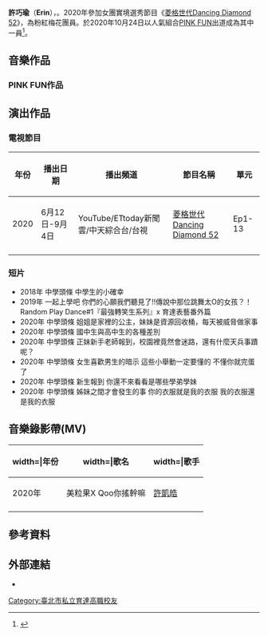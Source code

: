 {{Merge to|PINK FUN|time=2020-12-30}}
{{藝人
| 姓名 = 許巧瑜
| 類型 = 女藝人
| 圖片 =巧瑜高雄簽唱.jpg
| 圖片尺寸 = 
| 羅馬拼音 = Hsu Qiao Yu
| 英文名 = Erin
| 國籍 = {{ROC}}
| 出生日期 = {{Birth_date_and_age|2001|9|5}}
| 出生地點 = {{TWN}}[[台北市|台北市]]
| 教育程度 = [[臺北市立新興國民中學|臺北市立新興國民中學]]<br>[[育達高職|育達高職]]表演藝術科<br>[[崇右影藝科技大學|崇右影藝科技大學]]表演藝術系
| 音樂類型 = [[華語流行音樂|華語流行音樂]]
| 職業 = [[學生|學生]]、[[歌手|歌手]]
| 語言 = [[中華民國國語|國語]]、[[英語|英語]]
| 活躍年代 = 2020年至今
| 唱片公司 = [[台灣索尼音樂娛樂|台灣索尼音樂娛樂]]
| 經紀公司 = [[金星娛樂|野火娛樂]]（2020年-至今）
| 網站 = 
| 音樂專輯 = 
| 相關團體 = [[PINK_FUN|PINK FUN]]
| imdb = 
}}
'''許巧瑜'''（'''Erin'''），{{BD|2001年|9月5日||}}。2020年參加女團實境選秀節目《[[菱格世代Dancing_Diamond_52|菱格世代Dancing Diamond 52]]》，為粉紅梅花團員。於2020年10月24日以人氣組合[[PINK_FUN|PINK FUN]]出道成為其中一員<ref>{{cite news |author1=鏡週刊 |title=女團親曝出道前辛酸！　收入歸零暫別家人…PINK FUN苦熬翻身出片 |url=https://star.ettoday.net/news/1842017 |accessdate=2020-12-31 |work=ETtoday星光雲 |date=2020-10-29 |archive-date=2020-11-01 |archive-url=https://web.archive.org/web/20201101122140/https://star.ettoday.net/news/1842017 |dead-url=no }}</ref>。

==音樂作品==
===PINK FUN作品===
{{For|《PINK FUN》之作品|PINK FUN#音樂作品}}

== 演出作品 ==
===電視節目===
{| class="wikitable" 
!年份
!播出日期
!播出頻道
!節目名稱
!單元
|-
| rowspan="1" |2020
|6月12日-9月4日
|YouTube/ETtoday新聞雲/中天綜合台/台視
|[[菱格世代Dancing_Diamond_52|菱格世代Dancing Diamond 52]]
|Ep1-13
|-  
|}

===短片=== 
*2018年 中學頭條 中學生的小確幸
*2019年 一起上學吧 你們的心願我們聽見了!!傳說中那位跳舞太O的女孩？！Random Play Dance#1『最強轉笑生系列』x 育達表藝番外篇
*2020年 中學頭條 姐姐是家裡的公主，妹妹是資源回收桶，每天被威脅做家事
*2020年 中學頭條 國中生與高中生的各種差別
*2020年 中學頭條 正妹新手老師報到，校園裡竟然會迷路，還有什麼天兵事蹟呢？
*2020年 中學頭條 女生喜歡男生的暗示 這些小舉動一定要懂的 不懂你就完蛋了
*2020年 中學頭條 新生報到 你還不來看看是哪些學弟學妹
*2020年 中學頭條 姊妹之間才會發生的事 你的衣服就是我的衣服 我的衣服還是我的衣服

==音樂錄影帶(MV)==
{| class="wikitable"
|-
!width=|年份 !!width=|歌名!!width=|歌手
|-
|rowspan="1"|2020年||美粒果X Qoo你搖幹嘛||[[許凱皓|許凱皓]]
|-
|}

== 參考資料 ==
{{Reflist|2}}

==外部連結==
*{{instagram|chiaoyu_95|巧瑜｜Erin}}

[[Category:臺北市私立育達高職校友|Category:臺北市私立育達高職校友]]